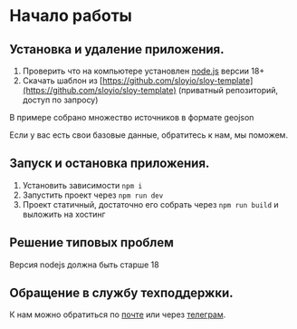 # Начало работы

## Установка и удаление приложения.

1. Проверить что на компьютере установлен [node.js](https://nodejs.org/en/download/package-manager) версии 18+
2. Скачать шаблон из [https://github.com/sloyio/sloy-template](https://github.com/sloyio/sloy-template) (приватный репозиторий, доступ по запросу)

В примере собрано множество источников в формате geojson

Если у вас есть свои базовые данные, обратитесь к нам, мы поможем.

## Запуск и остановка приложения.

1. Установить зависимости `npm i`
2. Запустить проект через `npm run dev`
3. Проект статичный, достаточно его собрать через `npm run build` и выложить на хостинг

## Решение типовых проблем

Версия nodejs должна быть старше 18

## Обращение в службу техподдержки.

К нам можно обратиться по [почте](mailto:mail@sloy.io) или через [телеграм](tg://resolve?domain=omelekhin).
